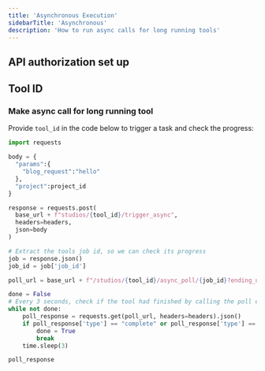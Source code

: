```yaml
---
title: 'Asynchronous Execution'
sidebarTitle: 'Asynchronous'
description: 'How to run async calls for long running tools'
---
```


## API authorization set up
<Snippet file="api-auth-setup.mdx" />

## Tool ID
<Snippet file="tool-id.mdx" />

### Make async call for long running tool

Provide `tool_id` in the code below to trigger a task and check the progress:

```Python
import requests

body = {
  "params":{
    "blog_request":"hello"
  },
  "project":project_id
}

response = requests.post(
  base_url + f"studios/{tool_id}/trigger_async", 
  headers=headers, 
  json=body
)

# Extract the tools job id, so we can check its progress
job = response.json()
job_id = job['job_id']

poll_url = base_url + f"/studios/{tool_id}/async_poll/{job_id}?ending_update_only=true"

done = False
# Every 3 seconds, check if the tool had finished by calling the poll endpoint
while not done:
    poll_response = requests.get(poll_url, headers=headers).json()
    if poll_response['type'] == "complete" or poll_response['type'] == 'failed':
        done = True
        break
    time.sleep(3)

poll_response
```